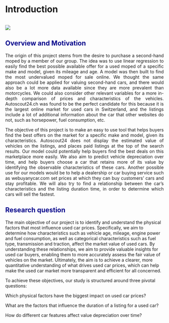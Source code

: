 # Introduction



```r

```

![](images/DALL%C2%B7E%202023-12-06%2018.18.02%20-%20A%20luxurious%20panorama%20featuring%20a%20Volvo,%20Skoda,%20Volkswagen%20Golf,%20Toyota,%20and%20Audi%20parked%20on%20a%20scenic%20overlook%20with%20a%20breathtaking%20cityscape%20at%20night%20in.png)

## Overview and Motivation {#header style="color:darkblue"}

<p align="justify">
The origin of this project stems from the desire to purchase a second-hand moped by a member of our group. The idea was to use linear regression to easily find the best possible available offer for a used moped of a specific make and model, given its mileage and age. A model was then built to find the most undervalued moped for sale online. We thought the same approach could be applied for valuing second-hand cars, and there would also be a lot more data available since they are more prevalent than motorcycles. We could also consider other relevant variables for a more in-depth comparison of prices and characteristics of the vehicles. Autoscout24.ch was found to be the perfect candidate for this because it is the largest online market for used cars in Switzerland, and the listings include a lot of additional information about the car that other websites do not, such as horsepower, fuel consumption, etc.
<p>

<p align="justify">
The objective of this project is to make an easy to use tool that helps buyers find the best offers on the market for a specific make and model, given its characteristics. Autoscout24 does not display the estimated value of vehicles on the listings, and places paid listings at the top of the search results. Our model could potentially help buyers find the best deals on this marketplace more easily. We also aim to predict vehicle depreciation over time, and help buyers choose a car that retains more of its value by identifying the observable characteristics of these cars. Another possible use for our models would be to help a dealership or car buying service such as webuyanycar.com set prices at which they can buy customers' cars and stay profitable. We will also try to find a relationship between the car's characteristics and the listing duration time, in order to determine which cars will sell the fastest.
<p>

## Research question {style="color:darkblue"}

<p align="justify">

The main objective of our project is to identify and understand the physical factors that most influence used car prices. Specifically, we aim to determine how characteristics such as vehicle age, mileage, engine power and fuel consumption, as well as categorical characteristics such as fuel type, transmission and traction, affect the market value of used cars. By understanding these relationships, we aim to provide valuable insights for used car buyers, enabling them to more accurately assess the fair value of vehicles on the market. Ultimately, the aim is to achieve a clearer, more quantitative understanding of what drives used car prices, which can help make the used car market more transparent and efficient for all concerned.

<p>

To achieve these objectives, our study is structured around three pivotal questions:

Which physical factors have the biggest impact on used car prices?

What are the factors that influence the duration of a listing for a used car?

How do different car features affect value depreciation over time?
